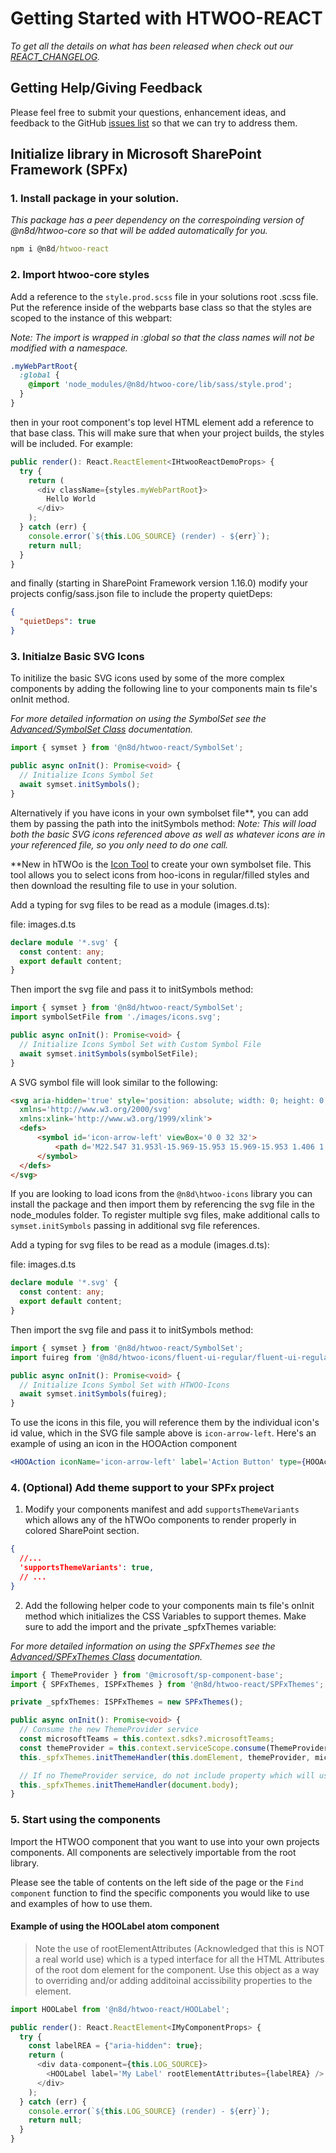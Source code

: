 
<Meta title="Introduction/Getting Started" />

# Getting Started with HTWOO-REACT

_To get all the details on what has been released when check out our [REACT_CHANGELOG](https://github.com/n8design/htwoo/blob/main/REACT-CHANGELOG.md)._

## Getting Help/Giving Feedback

Please feel free to submit your questions, enhancement ideas, and feedback to the GitHub [issues list](https://github.com/n8design/htwoo/issues) so that we can try to address them.

## Initialize library in Microsoft SharePoint Framework (SPFx)

### 1. Install package in your solution.
  
  _This package has a peer dependency on the correspoinding version of @n8d/htwoo-core so that will be added automatically for you._

  ```cmd
  npm i @n8d/htwoo-react
  ```

### 2. Import htwoo-core styles

  Add a reference to the `style.prod.scss` file in your solutions root .scss file. Put the reference inside of the webparts base class so that the styles are scoped to the instance of this webpart:
  
  _Note: The import is wrapped in :global so that the class names will not be modified with a namespace._

  ```css
  .myWebPartRoot{
    :global {
      @import 'node_modules/@n8d/htwoo-core/lib/sass/style.prod';
    }
  }
  ```

  then in your root component's top level HTML element add a reference to that base class. This will make sure that when your project builds, the styles will be included. For example:

  ```ts
  public render(): React.ReactElement<IHtwooReactDemoProps> {
    try {
      return (
        <div className={styles.myWebPartRoot}>
          Hello World
        </div>
      );
    } catch (err) {
      console.error(`${this.LOG_SOURCE} (render) - ${err}`);
      return null;
    }
  }
  ```

  and finally (starting in SharePoint Framework version 1.16.0) modify your projects config/sass.json file to include the property quietDeps:

  ```json
  {
    "quietDeps": true
  }
  ```
    
### 3. Initialze Basic SVG Icons

  To initilize the basic SVG icons used by some of the more complex components by adding the following line to your components main ts file's onInit method.

  _For more detailed information on using the SymbolSet see the [Advanced/SymbolSet Class](https://lab.n8d.studio/htwoo/htwoo-react/?path=/story/advanced-symbolset-class--page) documentation._
  
  ```ts
  import { symset } from '@n8d/htwoo-react/SymbolSet';

  public async onInit(): Promise<void> {
    // Initialize Icons Symbol Set
    await symset.initSymbols();
  }
  ```
  
  Alternatively if you have icons in your own symbolset file**, you can add them by passing the path into the initSymbols method:
  _Note: This will load both the basic SVG icons referenced above as well as whatever icons are in your referenced file, so you only need to do one call._

  **New in hTWOo is the <a href="https://my.n8d.at/htwoo-icons" target="blank">Icon Tool</a> to create your own symbolset file. This tool allows you to select icons from hoo-icons in regular/filled styles and then download the resulting file to use in your solution.

  Add a typing for svg files to be read as a module (images.d.ts):

  file: images.d.ts
  ```ts
  declare module '*.svg' {
    const content: any;
    export default content;
  }
  ```

  Then import the svg file and pass it to initSymbols method:    
  ```ts
  import { symset } from '@n8d/htwoo-react/SymbolSet';
  import symbolSetFile from './images/icons.svg';

  public async onInit(): Promise<void> {
    // Initialize Icons Symbol Set with Custom Symbol File
    await symset.initSymbols(symbolSetFile);
  }
  ```
   
  A SVG symbol file will look similar to the following:

  ```html
  <svg aria-hidden='true' style='position: absolute; width: 0; height: 0; overflow: hidden;' version='1.1'
    xmlns='http://www.w3.org/2000/svg'
    xmlns:xlink='http://www.w3.org/1999/xlink'>
    <defs>
        <symbol id='icon-arrow-left' viewBox='0 0 32 32'>
            <path d='M22.547 31.953l-15.969-15.953 15.969-15.953 1.406 1.406-14.531 14.547 14.531 14.547-1.406 1.406z'></path>
        </symbol>
    </defs>
  </svg>
  ```

  If you are looking to load icons from the `@n8d\htwoo-icons` library you can install the package and then import them by referencing the svg file in the node_modules folder. 
  To register multiple svg files, make additional calls to `symset.initSymbols` passing in additional svg file references.
  
  Add a typing for svg files to be read as a module (images.d.ts):

  file: images.d.ts
  ```ts
  declare module '*.svg' {
    const content: any;
    export default content;
  }
  ```

  Then import the svg file and pass it to initSymbols method:
  ```ts
  import { symset } from '@n8d/htwoo-react/SymbolSet';
  import fuireg from '@n8d/htwoo-icons/fluent-ui-regular/fluent-ui-regular.svg';

  public async onInit(): Promise<void> {
    // Initialize Icons Symbol Set with HTWOO-Icons
    await symset.initSymbols(fuireg);
  }
  ```

  To use the icons in this file, you will reference them by the individual icon's id value, which in the SVG file sample above is `icon-arrow-left`. Here's an example of using an icon in the HOOAction component

  ```jsx
  <HOOAction iconName='icon-arrow-left' label='Action Button' type={HOOActionType.Action}/>
  ```

### 4. (Optional) Add theme support to your SPFx project

  1. Modify your components manifest and add `supportsThemeVariants` which allows any of the hTWOo components to render properly in colored SharePoint section.

  ```json
  { 
    //...
    'supportsThemeVariants': true,
    // ...
  }
  ```

  2. Add the following helper code to your components main ts file's onInit method which initializes the CSS Variables to support themes. Make sure to add the import and the private _spfxThemes variable:

  _For more detailed information on using the SPFxThemes see the [Advanced/SPFxThemes Class](https://lab.n8d.studio/htwoo/htwoo-react/?path=/story/advanced-spfxthemes-class--page) documentation._
  
  ```ts
  import { ThemeProvider } from '@microsoft/sp-component-base';
  import { SPFxThemes, ISPFxThemes } from '@n8d/htwoo-react/SPFxThemes';
  
  private _spfxThemes: ISPFxThemes = new SPFxThemes();

  public async onInit(): Promise<void> {
    // Consume the new ThemeProvider service
    const microsoftTeams = this.context.sdks?.microsoftTeams;
    const themeProvider = this.context.serviceScope.consume(ThemeProvider.serviceKey);
    this._spfxThemes.initThemeHandler(this.domElement, themeProvider, microsoftTeams);

    // If no ThemeProvider service, do not include property which will use page context
    this._spfxThemes.initThemeHandler(document.body);
  }
  ```

### 5. Start using the components

  Import the HTWOO component that you want to use into your own projects components. All components are selectively importable from the root library. 
  
  Please see the table of contents on the left side of the page or the `Find component` function to find the specific components you would like to use and examples of how to use them. 

  #### Example of using the HOOLabel atom component
  
  >Note the use of rootElementAttributes (Acknowledged that this is NOT a real world use) which is a typed interface for all the HTML Attributes of the root dom element for the component. Use this object as a way to overriding and/or adding additoinal accissibility properties to the element.

  ```ts
  import HOOLabel from '@n8d/htwoo-react/HOOLabel';
  
  public render(): React.ReactElement<IMyComponentProps> {
    try {
      const labelREA = {"aria-hidden": true};
      return (
        <div data-component={this.LOG_SOURCE}>
          <HOOLabel label='My Label' rootElementAttributes={labelREA} />
        </div>
      );
    } catch (err) {
      console.error(`${this.LOG_SOURCE} (render) - ${err}`);
      return null;
    }
  }
  ```

